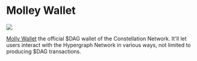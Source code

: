 # Molley Wallet

<p style={{"text-align": "center"}}>
    <img src="/img/showcase/mollywallet.png"></img><br/>
</p>

[Molly Wallet](https://github.com/grvlle/constellation_wallet/) the official $DAG wallet of the Constellation Network. It'll let users interact with the Hypergraph Network in various ways, not limited to producing $DAG transactions.


